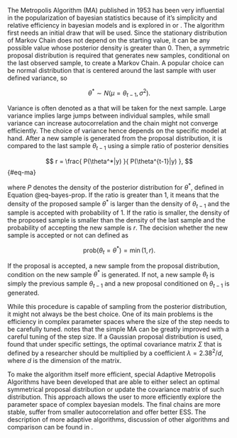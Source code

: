 The Metropolis Algorithm (MA) published in 1953 \parencite{MetropolisEtAl1953_EquationStateCalculations} has been very influential in the 
popularization of bayesian statistics because of it's simplicity and relative efficiency in bayesian models and is explored in
\parencite[Chap. 11.2]{Gelman2014_BayesianDataAnalysis} or \parencite[Chap. 7]{Kruschke2015_DoingBayesianData}. The algorithm first needs an
initial draw that will be used. Since the stationary distribution of Markov Chain does not depend on the starting value, it can be any
possible value whose posterior density is greater than 0. Then, a symmetric proposal distribution is required that generates new samples, conditional on 
the last observed sample, to create a Markov Chain. A popular choice can be normal distribution that is centered around the last sample with 
user defined variance, so

$$
\theta^* \sim N(\mu = \theta_{t-1}, \sigma^2).
$$

Variance is often denoted as a \enquote{step} that will be taken for the next sample. Large variance implies large jumps between individual samples,
while small variance can increase autocorrelation and the chain might not 
converge efficiently. The choice of variance hence depends on the specific model at hand. After a new sample is generated from the proposal 
distribution, it is compared to the last sample $\theta_{t-1}$ using a simple ratio of posterior densities

$$
r = \frac{
    P(\theta^*|y)
}{
    P(\theta^{t-1}|y)
},
$$ {#eq-ma}

where $P$ denotes the density of the posterior distribution for $\theta^*$, defined in Equation @eq-bayes-prop.
If the ratio is greater than 1, it means that the density of the proposed sample $\theta^*$ is larger than the density of $\theta_{t-1}$ and the sample is
accepted with probability of 1. If the ratio is smaller, the density of the proposed sample is smaller than the density of the last sample
and the probability of accepting the new sample is $r$. The decision whether the new sample is accepted or not can defined as

$$
\text{prob}(\theta_t = \theta^*) = \min(1, r).
$$

If the proposal is accepted, a new sample from the proposal distribution, condition on the new sample $\theta^*$ is generated. If not, a new sample 
$\theta_t$ is simply the previous sample $\theta_{t-1}$ and a new proposal conditioned on $\theta_{t-1}$ is generated.

While this procedure is capable of sampling from the posterior distribution, it might not always be the best choice. One of its main
problems is the efficiency in complex parameter spaces where the size of the step needs to be carefully tuned.
\parencite{MbalawataEtAl2013_AdaptiveMetropolisAlgorithm} notes that the simple MA can be greatly improved with a careful tuning of the
step size. If a Gaussian proposal distribution is used, \parencite{GelmanEtAl1996_EfficientMetropolisJumping} found that under specific settings,
the optimal covariance matrix $\Sigma$ that is defined by a researcher should be multiplied by a coefficient $\lambda = 2.38^2/d$, where $d$ is the dimension of the matrix.

To make the algorithm itself more efficient, special Adaptive Metropolis Algorithms have been developed that are able to either select
an optimal symmetrical proposal distribution or update the covariance matrix of such distribution. This approach allows the user to
more efficiently explore the parameter space of complex bayesian models. The final chains are more stable, suffer from smaller autocorrelation and
offer better ESS. The description of more adaptive algorithms, discussion of other algorithms and comparison can be found 
in \parencite{LiangEtAl2010_AdvancedMarkovChain}.
